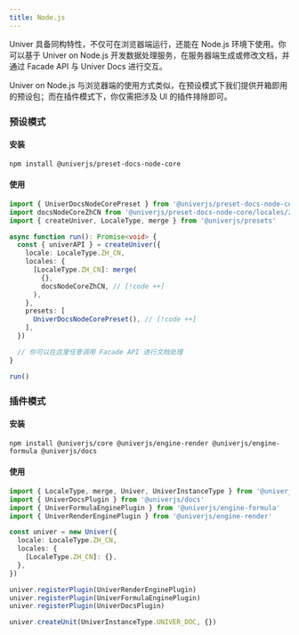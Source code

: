 ```yaml
---
title: Node.js
---
```


Univer 具备同构特性，不仅可在浏览器端运行，还能在 Node.js 环境下使用。你可以基于 Univer on Node.js 开发数据处理服务，在服务器端生成或修改文档，并通过 Facade API 与 Univer Docs 进行交互。

<PlaygroundFrame lang="zh-CN" slug="docs/node-via-plugin" clickToShow />

Univer on Node.js 与浏览器端的使用方式类似，在预设模式下我们提供开箱即用的预设包；而在插件模式下，你仅需把涉及 UI 的插件排除即可。

### 预设模式

#### 安装

```package-install
npm install @univerjs/preset-docs-node-core
```

#### 使用

```typescript
import { UniverDocsNodeCorePreset } from '@univerjs/preset-docs-node-core' // [!code ++]
import docsNodeCoreZhCN from '@univerjs/preset-docs-node-core/locales/zh-CN' // [!code ++]
import { createUniver, LocaleType, merge } from '@univerjs/presets'

async function run(): Promise<void> {
  const { univerAPI } = createUniver({
    locale: LocaleType.ZH_CN,
    locales: {
      [LocaleType.ZH_CN]: merge(
        {},
        docsNodeCoreZhCN, // [!code ++]
      ),
    },
    presets: [
      UniverDocsNodeCorePreset(), // [!code ++]
    ],
  })

  // 你可以在这里任意调用 Facade API 进行文档处理
}

run()
```

### 插件模式

#### 安装

```package-install
npm install @univerjs/core @univerjs/engine-render @univerjs/engine-formula @univerjs/docs
```

#### 使用

```typescript
import { LocaleType, merge, Univer, UniverInstanceType } from '@univerjs/core'
import { UniverDocsPlugin } from '@univerjs/docs'
import { UniverFormulaEnginePlugin } from '@univerjs/engine-formula'
import { UniverRenderEnginePlugin } from '@univerjs/engine-render'

const univer = new Univer({
  locale: LocaleType.ZH_CN,
  locales: {
    [LocaleType.ZH_CN]: {},
  },
})

univer.registerPlugin(UniverRenderEnginePlugin)
univer.registerPlugin(UniverFormulaEnginePlugin)
univer.registerPlugin(UniverDocsPlugin)

univer.createUnit(UniverInstanceType.UNIVER_DOC, {})
```
